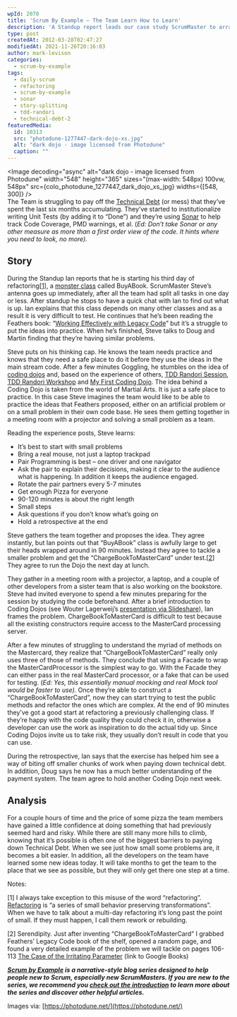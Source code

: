 ```yaml
---
wpId: 2070
title: 'Scrum By Example – The Team Learn How to Learn'
description: 'A Standup report leads our case study ScrumMaster to arrange for his Scrum team to use Coding Dojos to build confidence and pay down Technical Debt.'
type: post
createdAt: 2012-03-28T02:47:27
modifiedAt: 2021-11-26T20:16:03
author: mark-levison
categories:
  - scrum-by-example
tags:
  - daily-scrum
  - refactoring
  - scrum-by-example
  - sonar
  - story-splitting
  - tdd-randori
  - technical-debt-2
featuredMedia:
  id: 10313
  src: "photodune-1277447-dark-dojo-xs.jpg"
  alt: "dark dojo - image licensed from Photodune"
  caption: ""
---
```





<Image decoding="async" alt="dark dojo - image licensed from Photodune" width="548" height="365" sizes="(max-width: 548px) 100vw, 548px" src={colo_photodune_1277447_dark_dojo_xs_jpg} widths={[548, 300]} />  
The Team is struggling to pay off the [Technical Debt](https://agilepainrelief.com/blog/scrummaster-tales-stop-digging-new-holes.html) (or mess) that they’ve spent the last six months accumulating. They’ve started to institutionalize writing Unit Tests (by adding it to “Done”) and they’re using [Sonar](https://www.sonarsource.org/) to help track Code Coverage, PMD warnings, et al. (_Ed: Don’t take Sonar or any other measure as more than a first order view of the code. It hints where you need to look, no more)._

## Story

During the Standup Ian reports that he is starting his third day of refactoring\[[1](#footnotes)\], a [monster class](https://lostechies.com/chrismissal/2009/05/28/anti-patterns-and-worst-practices-monster-objects/) called BuyABook. ScrumMaster Steve’s antenna goes up immediately, after all the team had split all tasks in one day or less. After standup he stops to have a quick chat with Ian to find out what is up. Ian explains that this class depends on many other classes and as a result it is very difficult to test. He continues that he’s been reading the Feathers book: “[Working Effectively with Legacy Code](https://www.amazon.com/Working-Effectively-Legacy-Michael-Feathers/dp/0131177052/&tag=notesfromatoo-20)” but it’s a struggle to put the ideas into practice. When he’s finished, Steve talks to Doug and Martin finding that they’re having similar problems.

Steve puts on his thinking cap. He knows the team needs practice and knows that they need a safe place to do it before they use the ideas in the main stream code. After a few minutes Goggling, he stumbles on the idea of [coding dojos](https://codingdojo.org/) and, based on the experience of others, [TDD Randori Session](/blog/tdd-randori-session.html), [TDD Randori Workshop](/blog/tdd-randori-workshop.html) and [My First Coding Dojo](https://www.lagerweij.com/2011/06/23/my-first-coding-dojo/). The idea behind a Coding Dojo is taken from the world of Martial Arts. It is just a safe place to practice. In this case Steve imagines the team would like to be able to practice the ideas that Feathers proposed, either on an artificial problem or on a small problem in their own code base. He sees them getting together in a meeting room with a projector and solving a small problem as a team.

Reading the experience posts, Steve learns:

*   It’s best to start with small problems
*   Bring a real mouse, not just a laptop trackpad
*   Pair Programming is best – one driver and one navigator
*   Ask the pair to explain their decisions, making it clear to the audience what is happening. In addition it keeps the audience engaged.
*   Rotate the pair partners every 5-7 minutes
*   Get enough Pizza for everyone
*   90-120 minutes is about the right length
*   Small steps
*   Ask questions if you don’t know what’s going on
*   Hold a retrospective at the end

Steve gathers the team together and proposes the idea. They agree instantly, but Ian points out that “BuyABook” class is awfully large to get their heads wrapped around in 90 minutes. Instead they agree to tackle a smaller problem and get the “ChargeBookToMasterCard” under test.\[[2](#footnotes)\] They agree to run the Dojo the next day at lunch.

They gather in a meeting room with a projector, a laptop, and a couple of other developers from a sister team that is also working on the bookstore. Steve had invited everyone to spend a few minutes preparing for the session by studying the code beforehand. After a brief introduction to Coding Dojos (see Wouter Lagerweij’s [presentation via Slideshare](https://www.slideshare.net/wouterla/coding-dojo-in-5-minutes)), Ian frames the problem. ChargeBookToMasterCard is difficult to test because all the existing constructors require access to the MasterCard processing server.

After a few minutes of struggling to understand the myriad of methods on the Mastercard, they realize that “ChargeBookToMasterCard” really only uses three of those of methods. They conclude that using a Facade to wrap the MasterCardProcessor is the simplest way to go. With the Facade they can either pass in the real MasterCard processor, or a fake that can be used for testing. (_Ed: Yes, this essentially manual mocking and real Mock tool would be faster to use)._ Once they’re able to construct a “ChargeBookToMasterCard”, now they can start trying to test the public methods and refactor the ones which are complex. At the end of 90 minutes they’ve got a good start at refactoring a previously challenging class. If they’re happy with the code quality they could check it in, otherwise a developer can use the work as inspiration to do the actual tidy up. Since Coding Dojos invite us to take risk, they usually don’t result in code that you can use.

During the retrospective, Ian says that the exercise has helped him see a way of biting off smaller chunks of work when paying down technical debt. In addition, Doug says he now has a much better understanding of the payment system. The team agree to hold another Coding Dojo next week.

## Analysis

For a couple hours of time and the price of some pizza the team members have gained a little confidence at doing something that had previously seemed hard and risky. While there are still many more hills to climb, knowing that it’s possible is often one of the biggest barriers to paying down Technical Debt. When we see just how small some problems are, it becomes a bit easier. In addition, all the developers on the team have learned some new ideas today. It will take months to get the team to the place that we see as possible, but they will only get there one step at a time.

Notes:

\[1\] I always take exception to this misuse of the word “refactoring”. [Refactoring](https://refactoring.com/) is “a series of small behavior preserving transformations”. When we have to talk about a multi-day refactoring it’s long past the point of small. If they must happen, I call them rework or rebuilding.

\[2\] Serendipity. Just after inventing “ChargeBookToMasterCard” I grabbed Feathers’ Legacy Code book of the shelf, opened a random page, and found a very detailed example of the problem we will tackle on pages 106-113 [The Case of the Irritating Parameter](https://books.google.ca/books?id=fB6s_Z6g0gIC&pg=PT134&lpg=PT134&dq=The+Case+of+the+Irritating+Parameter&source=bl&ots=Z4MpQDGSGj&sig=ZUoXSwSDotI7aginC7KnklaOHzE&hl=en&sa=X&ei=KzJzT5nzI8i9gAflru1S&ved=0CB8Q6AEwAA#v=onepage&q=The%20Case%20of%20the%20Irritating%20Parameter&f=false) (link to Google Books)

_**[Scrum by Example](/blog/category/scrum-by-example) is a narrative-style blog series designed to help people new to Scrum, especially new ScrumMasters. If you are new to the series, we recommend you [check out the introduction](/blog/scrum-by-example.html) to learn more about the series and discover other helpful articles.**_

Images via: [https://photodune.net/](https://photodune.net/)